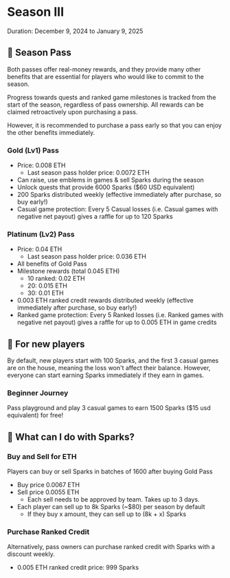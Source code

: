 # Season III
Duration: December 9, 2024 to January 9, 2025

## 🎫 Season Pass

Both passes offer real-money rewards, and they provide many other benefits that are essential for players who would like to commit to the season.

Progress towards quests and ranked game milestones is tracked from the start of the season, regardless of pass ownership. All rewards can be claimed retroactively upon purchasing a pass.

However, it is recommended to purchase a pass early so that you can enjoy the other benefits immediately.

### Gold (Lv1) Pass

- Price: 0.008 ETH
  - Last season pass holder price: 0.0072 ETH
- Can raise, use emblems in games & sell Sparks during the season
- Unlock quests that provide 6000 Sparks ($60 USD equivalent)
- 200 Sparks distributed weekly (effective immediately after purchase, so buy early!)
- Casual game protection: Every 5 Casual losses (i.e. Casual games with negative net payout) gives a raffle for up to 120 Sparks

### Platinum (Lv2) Pass

- Price: 0.04 ETH
  - Last season pass holder price: 0.036 ETH
- All benefits of Gold Pass
- Milestone rewards (total 0.045 ETH)
  - 10 ranked: 0.02 ETH
  - 20: 0.015 ETH
  - 30: 0.01 ETH
- 0.003 ETH ranked credit rewards distributed weekly (effective immediately after purchase, so buy early!)
- Ranked game protection: Every 5 Ranked losses (i.e. Ranked games with negative net payout) gives a raffle for up to 0.005 ETH in game credits

## 🗿 For new players

By default, new players start with 100 Sparks, and the first 3 casual games are on the house, meaning the loss won't affect their balance.
However, everyone can start earning Sparks immediately if they earn in games. 

### Beginner Journey

Pass playground and play 3 casual games to earn 1500 Sparks ($15 usd equivalent) for free!

## 🧠 What can I do with Sparks?

### Buy and Sell for ETH

Players can buy or sell Sparks in batches of 1600 after buying Gold Pass

- Buy price 0.0067 ETH
- Sell price 0.0055 ETH
    - Each sell needs to be approved by team. Takes up to 3 days.
- Each player can sell up to 8k Sparks (\~$80) per season by default
    - If they buy x amount, they can sell up to (8k + x) Sparks

### Purchase Ranked Credit

Alternatively, pass owners can purchase ranked credit with Sparks with a discount weekly.

- 0.005 ETH ranked credit price: 999 Sparks
